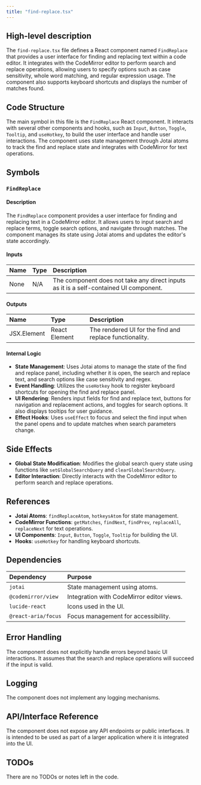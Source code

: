 ```yaml
---
title: "find-replace.tsx"
---
```


## High-level description

The `find-replace.tsx` file defines a React component named `FindReplace` that provides a user interface for finding and replacing text within a code editor. It integrates with the CodeMirror editor to perform search and replace operations, allowing users to specify options such as case sensitivity, whole word matching, and regular expression usage. The component also supports keyboard shortcuts and displays the number of matches found.

## Code Structure

The main symbol in this file is the `FindReplace` React component. It interacts with several other components and hooks, such as `Input`, `Button`, `Toggle`, `Tooltip`, and `useHotkey`, to build the user interface and handle user interactions. The component uses state management through Jotai atoms to track the find and replace state and integrates with CodeMirror for text operations.

## Symbols

### `FindReplace`
#### Description
The `FindReplace` component provides a user interface for finding and replacing text in a CodeMirror editor. It allows users to input search and replace terms, toggle search options, and navigate through matches. The component manages its state using Jotai atoms and updates the editor's state accordingly.

#### Inputs
| Name | Type | Description |
|:-----|:-----|:------------|
| None | N/A  | The component does not take any direct inputs as it is a self-contained UI component. |

#### Outputs
| Name | Type | Description |
|:-----|:-----|:------------|
| JSX.Element | React Element | The rendered UI for the find and replace functionality. |

#### Internal Logic
- **State Management**: Uses Jotai atoms to manage the state of the find and replace panel, including whether it is open, the search and replace text, and search options like case sensitivity and regex.
- **Event Handling**: Utilizes the `useHotkey` hook to register keyboard shortcuts for opening the find and replace panel.
- **UI Rendering**: Renders input fields for find and replace text, buttons for navigation and replacement actions, and toggles for search options. It also displays tooltips for user guidance.
- **Effect Hooks**: Uses `useEffect` to focus and select the find input when the panel opens and to update matches when search parameters change.

## Side Effects
- **Global State Modification**: Modifies the global search query state using functions like `setGlobalSearchQuery` and `clearGlobalSearchQuery`.
- **Editor Interaction**: Directly interacts with the CodeMirror editor to perform search and replace operations.

## References
- **Jotai Atoms**: `findReplaceAtom`, `hotkeysAtom` for state management.
- **CodeMirror Functions**: `getMatches`, `findNext`, `findPrev`, `replaceAll`, `replaceNext` for text operations.
- **UI Components**: `Input`, `Button`, `Toggle`, `Tooltip` for building the UI.
- **Hooks**: `useHotkey` for handling keyboard shortcuts.

## Dependencies
| Dependency | Purpose |
|:-----------|:--------|
| `jotai` | State management using atoms. |
| `@codemirror/view` | Integration with CodeMirror editor views. |
| `lucide-react` | Icons used in the UI. |
| `@react-aria/focus` | Focus management for accessibility. |

## Error Handling
The component does not explicitly handle errors beyond basic UI interactions. It assumes that the search and replace operations will succeed if the input is valid.

## Logging
The component does not implement any logging mechanisms.

## API/Interface Reference
The component does not expose any API endpoints or public interfaces. It is intended to be used as part of a larger application where it is integrated into the UI.

## TODOs
There are no TODOs or notes left in the code.